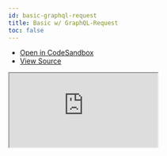 ```yaml
---
id: basic-graphql-request
title: Basic w/ GraphQL-Request
toc: false
---
```


- [Open in CodeSandbox](https://codesandbox.io/s/github/SvelteStack/svelte-query/tree/main/examples/basic-graphql-request)
- [View Source](https://github.com/SvelteStack/svelte-query/tree/main/examples/basic-graphql-request)

<iframe
  src="https://codesandbox.io/embed/github/SvelteStack/svelte-query/tree/main/examples/basic-graphql-request?autoresize=1&fontsize=14&theme=dark"
  title="SvelteStack/svelte-query: basic-graphql-request"
  sandbox="allow-forms allow-modals allow-popups allow-presentation allow-same-origin allow-scripts"
  style={{
    width: '100%',
    height: '80vh',
    border: '0',
    borderRadius: 8,
    overflow: 'hidden',
    position: 'static',
    zIndex: 0,
  }}
></iframe>
